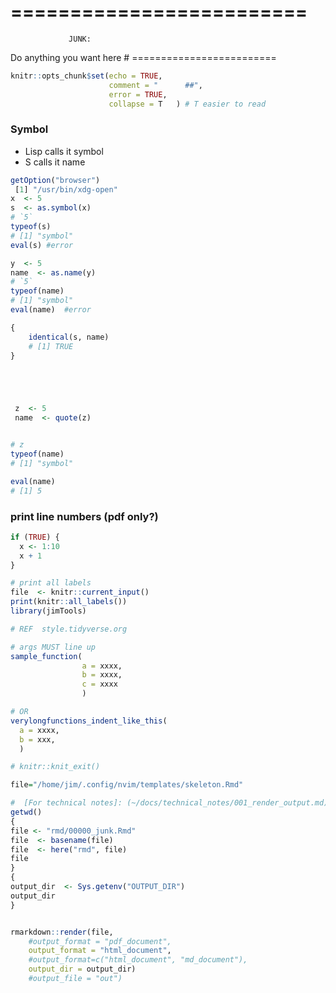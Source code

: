 

<!-- comment 

-->

# =========================
                 JUNK:
Do anything you want here
# =========================


```r
knitr::opts_chunk$set(echo = TRUE,
                      comment = "      ##",
                      error = TRUE,
                      collapse = T   ) # T easier to read
```

### Symbol
 *  Lisp calls it symbol
 *  S calls it name
```r

getOption("browser")
 [1] "/usr/bin/xdg-open"
x  <- 5
s  <- as.symbol(x)
# `5`
typeof(s)
# [1] "symbol"
eval(s) #error

y  <- 5
name  <- as.name(y)
# `5`
typeof(name)
# [1] "symbol"
eval(name)  #error

{
    identical(s, name)
    # [1] TRUE
}





 z  <- 5
 name  <- quote(z)


# z
typeof(name)
# [1] "symbol"

eval(name)
# [1] 5
```


### print line numbers (pdf only?)
```r
if (TRUE) {
  x <- 1:10
  x + 1
}
```

```r
# print all labels
file  <- knitr::current_input() 
print(knitr::all_labels())
library(jimTools)
``` 

```r
# REF  style.tidyverse.org

# args MUST line up
sample_function(
                a = xxxx,
                b = xxxx,
                c = xxxx
                )

# OR
verylongfunctions_indent_like_this(
  a = xxxx,
  b = xxx,
  )

```

```r
# knitr::knit_exit()
```

\newpage


```r
file="/home/jim/.config/nvim/templates/skeleton.Rmd"
```

```r
#  [For technical notes]: (~/docs/technical_notes/001_render_output.md)
getwd()
{
file <- "rmd/00000_junk.Rmd"
file  <- basename(file)
file  <- here("rmd", file)
file
}
{
output_dir  <- Sys.getenv("OUTPUT_DIR")
output_dir
}


rmarkdown::render(file,
    #output_format = "pdf_document",
    output_format = "html_document",
    #output_format=c("html_document", "md_document"),
    output_dir = output_dir)
    #output_file = "out")

```

